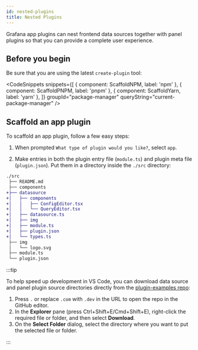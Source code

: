 ```yaml
---
id: nested-plugins
title: Nested Plugins
---
```



Grafana app plugins can nest frontend data sources together with panel plugins so that you can provide a complete user experience.

## Before you begin

Be sure that you are using the latest `create-plugin` tool:

<CodeSnippets
  snippets={[
    { component: ScaffoldNPM, label: 'npm' },
    { component: ScaffoldPNPM, label: 'pnpm' },
    { component: ScaffoldYarn, label: 'yarn' },
  ]}
  groupId="package-manager"
  queryString="current-package-manager"
/>

## Scaffold an app plugin

To scaffold an app plugin, follow a few easy steps:

1. When prompted `What type of plugin would you like?`, select `app`.

1. Make entries in both the plugin entry file (`module.ts`) and plugin meta file (`plugin.json`). Put them in a directory inside the `./src` directory:

```diff bash
./src
 ├── README.md
 ├── components
+├── datasource
+│   ├── components
+│   │   ├── ConfigEditor.tsx
+│   │   └── QueryEditor.tsx
+│   ├── datasource.ts
+│   ├── img
+│   ├── module.ts
+│   ├── plugin.json
+│   └── types.ts
 ├── img
 │   └── logo.svg
 ├── module.ts
 └── plugin.json
```

:::tip

To help speed up development in VS Code, you can download data source and panel plugin source directories directly from the [plugin-examples repo](https://github.dev/grafana/grafana-plugin-examples/tree/main/examples):

1. Press `.` or replace `.com` with `.dev` in the URL to open the repo in the GitHub editor.
1. In the **Explorer** pane (press Ctrl+Shift+E/Cmd+Shift+E), right-click the required file or folder, and then select **Download**.
1. On the **Select Folder** dialog, select the directory where you want to put the selected file or folder.

:::
